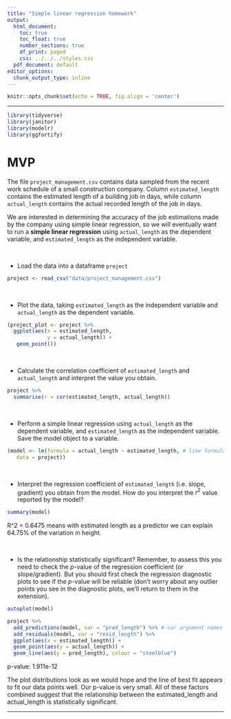 ```yaml
---
title: "Simple linear regression homework"
output:
  html_document:
    toc: true
    toc_float: true
    number_sections: true
    df_print: paged
    css: ../../../styles.css
  pdf_document: default
editor_options: 
  chunk_output_type: inline
---
```




```r
knitr::opts_chunk$set(echo = TRUE, fig.align = 'center')
```

<hr>

```r
library(tidyverse)
library(janitor)
library(modelr)
library(ggfortify)
```


# MVP

The file `project_management.csv` contains data sampled from the recent work schedule of a small construction company. Column `estimated_length` contains the estimated length of a building job in days, while column `actual_length` contains the actual recorded length of the job in days. 

We are interested in determining the accuracy of the job estimations made by the company using simple linear regression, so we will eventually want to run a **simple linear regression** using `actual_length` as the dependent variable, and `estimated_length` as the independent variable.

<br>

* Load the data into a dataframe `project`

```r

project <- read_csv("data/project_management.csv")

```

<br>

* Plot the data, taking `estimated_length` as the independent variable and `actual_length` as the dependent variable. 

```r

(project_plot <- project %>% 
  ggplot(aes(x = estimated_length,
             y = actual_length)) +
   geom_point())

```


<br>

* Calculate the correlation coefficient of `estimated_length` and `actual_length` and interpret the value you obtain.

```r

project %>% 
  summarise(r = cor(estimated_length, actual_length))

```


<br>

* Perform a simple linear regression using `actual_length` as the dependent variable, and `estimated_length` as the independent variable. Save the model object to a variable. 

```r
(model <- lm(formula = actual_length ~ estimated_length, # line formula (outcome ~ predictor)
   data = project))

```

<br>

* Interpret the regression coefficient of `estimated_length` (i.e. slope, gradient) you obtain from the model. How do you interpret the $r^2$ value reported by the model?


```r

summary(model)

```
R^2 = 0.6475 means with estimated length as a predictor we can explain 64.75% of the variation in height.

<br>

* Is the relationship statistically significant? Remember, to assess this you need to check the $p$-value of the regression coefficient (or slope/gradient). But you should first check the regression diagnostic plots to see if the $p$-value will be reliable (don't worry about any outlier points you see in the diagnostic plots, we'll return to them in the extension).

```r

autoplot(model)

```

```r

project %>% 
  add_predictions(model, var = "pred_length") %>% # var argument names column
  add_residuals(model, var = "resid_length") %>% 
  ggplot(aes(x = estimated_length)) +
  geom_point(aes(y = actual_length)) +
  geom_line(aes(y = pred_length), colour = "steelblue")

```

p-value: 1.911e-12

The plot distributions look as we would hope and the line of best fit appears to fit our data points well. Our p-value is very small. All of these factors combined suggest that the relationship between the estimated_length and actual_length is statistically significant. 

<hr>


